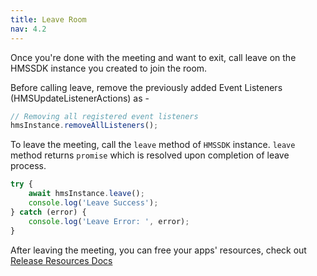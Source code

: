 ```yaml
---
title: Leave Room
nav: 4.2
---
```


Once you're done with the meeting and want to exit, call leave on the HMSSDK instance you created to join the room.

Before calling leave, remove the previously added Event Listeners (HMSUpdateListenerActions) as -

```js
// Removing all registered event listeners
hmsInstance.removeAllListeners();
```

To leave the meeting, call the `leave` method of `HMSSDK` instance. `leave` method returns `promise` which is resolved upon completion of leave process.

```js
try {
    await hmsInstance.leave();
    console.log('Leave Success');
} catch (error) {
    console.log('Leave Error: ', error);
}
```

After leaving the meeting, you can free your apps' resources, check out [Release Resources Docs](https://www.100ms.live/docs/react-native/v2/features/release-resources)
